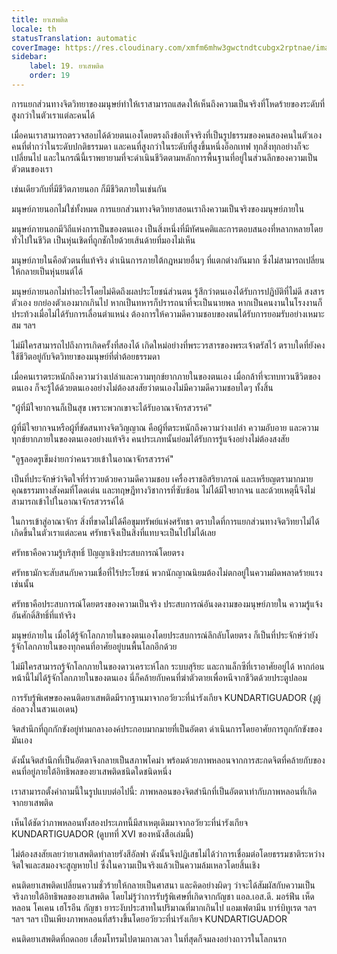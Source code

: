 ```yaml
---
title: ยาเสพติด
locale: th
statusTranslation: automatic
coverImage: https://res.cloudinary.com/xmfm6mhw3gwctndtcubgx2rptnae/image/upload/v1741354419/small_cover_la_gran_rebelion_28716e29d2.webp
sidebar:
    label: 19. ยาเสพติด
    order: 19
---
```

การแยกส่วนทางจิตวิทยาของมนุษย์ทำให้เราสามารถแสดงให้เห็นถึงความเป็นจริงที่โหดร้ายของระดับที่สูงกว่าในตัวเราแต่ละคนได้

เมื่อคนเราสามารถตรวจสอบได้ด้วยตนเองโดยตรงถึงข้อเท็จจริงที่เป็นรูปธรรมของคนสองคนในตัวเอง คนที่ต่ำกว่าในระดับปกติธรรมดา และคนที่สูงกว่าในระดับที่สูงขึ้นหนึ่งอ็อกเทฟ ทุกสิ่งทุกอย่างก็จะเปลี่ยนไป และในกรณีนี้เราพยายามที่จะดำเนินชีวิตตามหลักการพื้นฐานที่อยู่ในส่วนลึกของความเป็นตัวตนของเรา

เช่นเดียวกับที่มีชีวิตภายนอก ก็มีชีวิตภายในเช่นกัน

มนุษย์ภายนอกไม่ใช่ทั้งหมด การแยกส่วนทางจิตวิทยาสอนเราถึงความเป็นจริงของมนุษย์ภายใน

มนุษย์ภายนอกมีวิถีแห่งการเป็นของตนเอง เป็นสิ่งหนึ่งที่มีทัศนคติและการตอบสนองที่หลากหลายโดยทั่วไปในชีวิต เป็นหุ่นเชิดที่ถูกชักใยด้วยเส้นด้ายที่มองไม่เห็น

มนุษย์ภายในคือตัวตนที่แท้จริง ดำเนินการภายใต้กฎหมายอื่นๆ ที่แตกต่างกันมาก ซึ่งไม่สามารถเปลี่ยนให้กลายเป็นหุ่นยนต์ได้

มนุษย์ภายนอกไม่ทำอะไรโดยไม่คิดถึงผลประโยชน์ส่วนตน รู้สึกว่าตนเองได้รับการปฏิบัติที่ไม่ดี สงสารตัวเอง ยกย่องตัวเองมากเกินไป หากเป็นทหารก็ปรารถนาที่จะเป็นนายพล หากเป็นคนงานในโรงงานก็ประท้วงเมื่อไม่ได้รับการเลื่อนตำแหน่ง ต้องการให้ความดีความชอบของตนได้รับการยอมรับอย่างเหมาะสม ฯลฯ

ไม่มีใครสามารถไปถึงการเกิดครั้งที่สองได้ เกิดใหม่อย่างที่พระวรสารของพระเจ้าตรัสไว้ ตราบใดที่ยังคงใช้ชีวิตอยู่กับจิตวิทยาของมนุษย์ที่ต่ำต้อยธรรมดา

เมื่อคนเราตระหนักถึงความว่างเปล่าและความทุกข์ยากภายในของตนเอง เมื่อกล้าที่จะทบทวนชีวิตของตนเอง ก็จะรู้ได้ด้วยตนเองอย่างไม่ต้องสงสัยว่าตนเองไม่มีความดีความชอบใดๆ ทั้งสิ้น

"ผู้ที่มีใจยากจนก็เป็นสุข เพราะพวกเขาจะได้รับอาณาจักรสวรรค์"

ผู้ที่มีใจยากจนหรือผู้ที่ขัดสนทางจิตวิญญาณ คือผู้ที่ตระหนักถึงความว่างเปล่า ความอับอาย และความทุกข์ยากภายในของตนเองอย่างแท้จริง คนประเภทนั้นย่อมได้รับการรู้แจ้งอย่างไม่ต้องสงสัย

"อูฐลอดรูเข็มง่ายกว่าคนรวยเข้าในอาณาจักรสวรรค์"

เป็นที่ประจักษ์ว่าจิตใจที่ร่ำรวยด้วยความดีความชอบ เครื่องราชอิสริยาภรณ์ และเหรียญตรามากมาย คุณธรรมทางสังคมที่โดดเด่น และทฤษฎีทางวิชาการที่ซับซ้อน ไม่ได้มีใจยากจน และด้วยเหตุนี้จึงไม่สามารถเข้าไปในอาณาจักรสวรรค์ได้

ในการเข้าสู่อาณาจักร สิ่งที่ขาดไม่ได้คือขุมทรัพย์แห่งศรัทธา ตราบใดที่การแยกส่วนทางจิตวิทยาไม่ได้เกิดขึ้นในตัวเราแต่ละคน ศรัทธาจึงเป็นสิ่งที่แทบจะเป็นไปไม่ได้เลย

ศรัทธาคือความรู้บริสุทธิ์ ปัญญาเชิงประสบการณ์โดยตรง

ศรัทธามักจะสับสนกับความเชื่อที่ไร้ประโยชน์ พวกนักญาณนิยมต้องไม่ตกอยู่ในความผิดพลาดร้ายแรงเช่นนั้น

ศรัทธาคือประสบการณ์โดยตรงของความเป็นจริง ประสบการณ์อันงดงามของมนุษย์ภายใน ความรู้แจ้งอันศักดิ์สิทธิ์ที่แท้จริง

มนุษย์ภายใน เมื่อได้รู้จักโลกภายในของตนเองโดยประสบการณ์ลึกลับโดยตรง ก็เป็นที่ประจักษ์ว่ายังรู้จักโลกภายในของทุกคนที่อาศัยอยู่บนพื้นโลกอีกด้วย

ไม่มีใครสามารถรู้จักโลกภายในของดาวเคราะห์โลก ระบบสุริยะ และกาแล็กซีที่เราอาศัยอยู่ได้ หากก่อนหน้านี้ไม่ได้รู้จักโลกภายในของตนเอง นี่ก็คล้ายกับคนที่ฆ่าตัวตายเพื่อหนีจากชีวิตด้วยประตูปลอม

การรับรู้พิเศษของคนติดยาเสพติดมีรากฐานมาจากอวัยวะที่น่ารังเกียจ KUNDARTIGUADOR (งูผู้ล่อลวงในสวนเอเดน)

จิตสำนึกที่ถูกกักขังอยู่ท่ามกลางองค์ประกอบมากมายที่เป็นอัตตา ดำเนินการโดยอาศัยการถูกกักขังของมันเอง

ดังนั้นจิตสำนึกที่เป็นอัตตาจึงกลายเป็นสภาพโคม่า พร้อมด้วยภาพหลอนจากการสะกดจิตที่คล้ายกับของคนที่อยู่ภายใต้อิทธิพลของยาเสพติดชนิดใดชนิดหนึ่ง

เราสามารถตั้งคำถามนี้ในรูปแบบต่อไปนี้: ภาพหลอนของจิตสำนึกที่เป็นอัตตาเท่ากับภาพหลอนที่เกิดจากยาเสพติด

เห็นได้ชัดว่าภาพหลอนทั้งสองประเภทนี้มีสาเหตุเดิมมาจากอวัยวะที่น่ารังเกียจ KUNDARTIGUADOR (ดูบทที่ XVI ของหนังสือเล่มนี้)

ไม่ต้องสงสัยเลยว่ายาเสพติดทำลายรังสีอัลฟา ดังนั้นจึงปฏิเสธไม่ได้ว่าการเชื่อมต่อโดยธรรมชาติระหว่างจิตใจและสมองจะสูญหายไป ซึ่งในความเป็นจริงแล้วเป็นความล้มเหลวโดยสิ้นเชิง

คนติดยาเสพติดเปลี่ยนความชั่วร้ายให้กลายเป็นศาสนา และคิดอย่างผิดๆ ว่าจะได้สัมผัสกับความเป็นจริงภายใต้อิทธิพลของยาเสพติด โดยไม่รู้ว่าการรับรู้พิเศษที่เกิดจากกัญชา แอล.เอส.ดี. มอร์ฟีน เห็ดหลอน โคเคน เฮโรอีน กัญชา ยาระงับประสาทในปริมาณที่มากเกินไป แอมเฟตามีน บาร์บิทูเรต ฯลฯ ฯลฯ ฯลฯ เป็นเพียงภาพหลอนที่สร้างขึ้นโดยอวัยวะที่น่ารังเกียจ KUNDARTIGUADOR

คนติดยาเสพติดที่ถดถอย เสื่อมโทรมไปตามกาลเวลา ในที่สุดก็จมลงอย่างถาวรในโลกนรก

